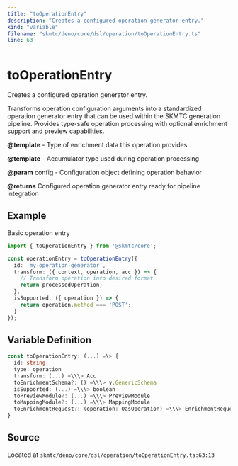 ```yaml
---
title: "toOperationEntry"
description: "Creates a configured operation generator entry."
kind: "variable"
filename: "skmtc/deno/core/dsl/operation/toOperationEntry.ts"
line: 63
---
```


# toOperationEntry

Creates a configured operation generator entry.

Transforms operation configuration arguments into a standardized operation generator entry
that can be used within the SKMTC generation pipeline. Provides type-safe operation processing
with optional enrichment support and preview capabilities.


**@template** - Type of enrichment data this operation provides

**@template** - Accumulator type used during operation processing

**@param** config - Configuration object defining operation behavior

**@returns** Configured operation generator entry ready for pipeline integration


## Example

Basic operation entry
```typescript
import { toOperationEntry } from '@skmtc/core';

const operationEntry = toOperationEntry({
  id: 'my-operation-generator',
  transform: ({ context, operation, acc }) => {
    // Transform operation into desired format
    return processedOperation;
  },
  isSupported: ({ operation }) => {
    return operation.method === 'POST';
  }
});
```

## Variable Definition

```typescript
const toOperationEntry: (...) =\> {
  id: string
  type: operation
  transform: (...) =\\\> Acc
  toEnrichmentSchema?: () =\\\> v.GenericSchema
  isSupported: (...) =\\\> boolean
  toPreviewModule?: (...) =\\\> PreviewModule
  toMappingModule?: (...) =\\\> MappingModule
  toEnrichmentRequest?: (operation: OasOperation) =\\\> EnrichmentRequest | undefined
}
```

## Source

Located at `skmtc/deno/core/dsl/operation/toOperationEntry.ts:63:13`
